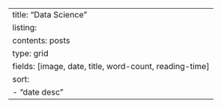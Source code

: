---
title: "Data Science"
listing:
  contents: posts
  type: grid
  fields: [image, date, title, word-count, reading-time]
  sort:
    - "date desc"
---
